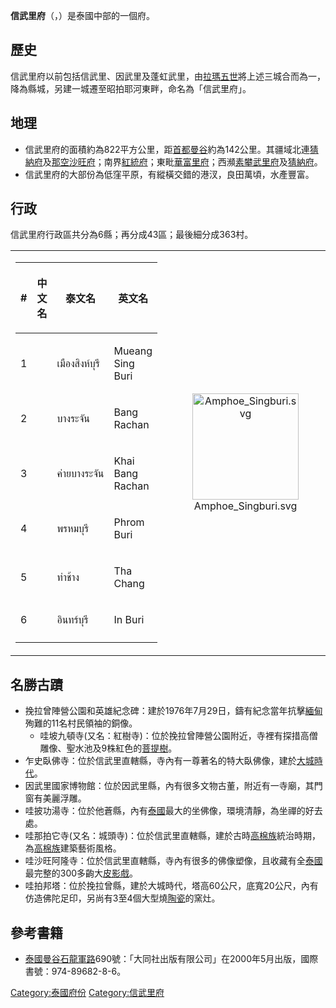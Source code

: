 {{Infobox settlement
| name                    = 信武里府
| native_name             = สิงห์บุรี
| native_name_lang        = th
| settlement_type         = [[泰国行政区划|府]]
| nickname                = 
| motto                   = 
| image_seal              = Seal Sing Buri.png
| image_flag              = Flag of Sing Buri Province.png
| image_map               = Thailand Sing Buri locator map.svg
| mapsize                 = frameless
| map_alt                 =
| map_caption             = 信武里府在泰國的位置
| coordinates             = 
| coordinates_footnotes   =
| subdivision_type        = 國家
| subdivision_name        = {{flag|Thailand}}
| seat_type               = 首府
| seat                    = [[信武里|信武里]]
| leader_party            =
| leader_title            = 
| leader_name             = 
| area_footnotes          =
| area_total_km2          = 822.5
| area_rank               = 73
| elevation_footnotes     =
| elevation_m             =
| population_footnotes    =
| population_total        = 209,377
| population_as_of        = 2018
| population_rank         = 72
| population_density_km2  = auto
| population_density_rank = 11
| population_demonym      =
| population_note         =
| timezone1               = 
| utc_offset1             = +7
| iso_code                = [[ISO_3166-2:TH|TH-17]]
| website                 =
| footnotes               =
}}
'''信武里府'''（{{thai|t=จังหวัดสิงห์บุรี|r=Changwat Sing Buri}}，{{IPA-th|t͡ɕāŋ.wàt sǐŋ būrīː}}）是泰國中部的一個府。

==歷史==
信武里府以前包括信武里、因武里及蓬虹武里，由[[拉瑪五世|拉瑪五世]]將上述三城合而為一，降為縣城，另建一城遷至昭拍耶河東畔，命名為「信武里府」。

==地理==
* 信武里府的面積約為822平方公里，距[[首都|首都]][[曼谷|曼谷]]約為142公里。其疆域北連[[猜納府|猜納府]]及[[那空沙旺府|那空沙旺府]]；南界[[紅統府|紅統府]]；東毗[[華富里府|華富里府]]；西瀕[[素攀武里府|素攀武里府]]及[[猜納府|猜納府]]。
* 信武里府的大部份為低窪平原，有縱橫交錯的港汊，良田萬頃，水產豐富。

==行政==
信武里府行政區共分為6縣；再分成43區；最後細分成363村。

{| style="background:none;" cellspacing="2"
|
{| class="sortable wikitable" style="text-align:left; font-size:100%;"
|- style="font-size:100%; text-align:right;"
! #
! 中文名
! 泰文名
! 英文名
|-
|1
|{{link-en|信武里府治县|Amphoe Mueang Sing Buri}}
|เมืองสิงห์บุรี
|Mueang Sing Buri
|-
|2
|{{link-en|邦拉占县|Amphoe Bang Rachan}}
|บางระจัน
|Bang Rachan
|-
|3
|{{link-en|开邦拉占县|Amphoe Khai Bang Rachan}}
|ค่ายบางระจัน
|Khai Bang Rachan
|-
|4
|{{link-en|蓬武里县|Amphoe Phrom Buri}}
| พรหมบุรี
|Phrom Buri
|-
|5
|{{link-en|塔昌县 (信武里府)|Amphoe Tha Chang, Sing Buri Province|塔昌县}}
| ท่าช้าง
|Tha Chang
|-
|6
|{{link-en|因武里县|Amphoe In Buri}}
| อินทร์บุรี
|In Buri
|-
|}
!<center>[[File:Amphoe_Singburi.svg|170px]]

|}

==名勝古蹟==
* 挽拉曾陣營公園和英雄紀念碑：建於1976年7月29日，鑄有紀念當年抗擊[[緬甸|緬甸]]殉難的11名村民領袖的銅像。
** 哇坡九頓寺(又名：紅樹寺)：位於挽拉曾陣營公園附近，寺裡有探措高僧雕像、聖水池及9株紅色的[[菩提樹|菩提樹]]。
* 乍史臥佛寺：位於信武里直轄縣，寺內有一尊著名的特大臥佛像，建於[[大城時代|大城時代]]。
* 因武里國家博物館：位於因武里縣，內有很多文物古董，附近有一寺廟，其門窗有美麗浮雕。
* 哇披功湯寺：位於他蒼縣，內有[[泰國|泰國]]最大的坐佛像，環境清靜，為坐禪的好去處。
* 哇那拍它寺(又名：城頭寺)：位於信武里直轄縣，建於古時[[高棉族|高棉族]]統治時期，為[[高棉族|高棉族]]建築藝術風格。
* 哇沙旺阿隆寺：位於信武里直轄縣，寺內有很多的佛像塑像，且收藏有全[[泰國|泰國]]最完整的300多齣大[[皮影戲|皮影戲]]。
* 哇拍邦塔：位於挽拉曾縣，建於大城時代，塔高60公尺，底寬20公尺，內有仿造佛陀足印，另尚有3至4個大型燒[[陶瓷|陶瓷]]的窯灶。

==參考書籍==
* [[泰國|泰國]][[曼谷|曼谷]][[石龍軍路|石龍軍路]]690號：「大同社出版有限公司」在2000年5月出版，國際書號：974-89682-8-6。

{{信武里府}}
{{Thailand}}
[[Category:泰國府份|Category:泰國府份]]
[[Category:信武里府|Category:信武里府]]